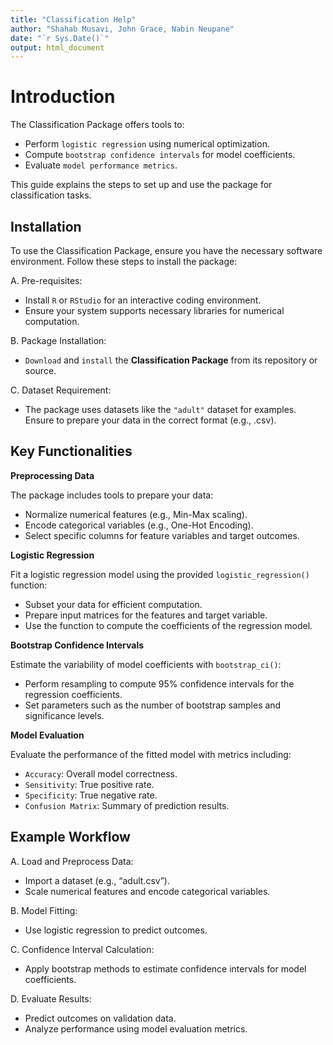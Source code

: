 ```yaml
---
title: "Classification Help"
author: "Shahab Musavi, John Grace, Nabin Neupane"
date: "`r Sys.Date()`"
output: html_document
---
```

# Introduction

The Classification Package offers tools to:

- Perform ```logistic regression``` using numerical optimization.
- Compute ```bootstrap confidence intervals``` for model coefficients.
- Evaluate ```model performance metrics```.

This guide explains the steps to set up and use the package for classification tasks.

## Installation

To use the Classification Package, ensure you have the necessary software environment. Follow these steps to install the package:

A. Pre-requisites:

- Install ```R``` or ```RStudio``` for an interactive coding environment.
- Ensure your system supports necessary libraries for numerical computation.

B. Package Installation:

- ```Download``` and ```install``` the **Classification Package** from its repository or source.

C. Dataset Requirement:

- The package uses datasets like the ```"adult"``` dataset for examples. Ensure to prepare your data in the correct format (e.g., .csv).

## Key Functionalities

**Preprocessing Data**

The package includes tools to prepare your data:

- Normalize numerical features (e.g., Min-Max scaling).
- Encode categorical variables (e.g., One-Hot Encoding).
- Select specific columns for feature variables and target outcomes.

**Logistic Regression**

Fit a logistic regression model using the provided ```logistic_regression()```       function:

- Subset your data for efficient computation.
- Prepare input matrices for the features and target variable.
- Use the function to compute the coefficients of the regression model.

**Bootstrap Confidence Intervals**

Estimate the variability of model coefficients with ```bootstrap_ci()```:

- Perform resampling to compute 95% confidence intervals for the regression coefficients.
- Set parameters such as the number of bootstrap samples and significance levels.

**Model Evaluation**

Evaluate the performance of the fitted model with metrics including:

- ```Accuracy```: Overall model correctness.
- ```Sensitivity```: True positive rate.
- ```Specificity```: True negative rate.
- ```Confusion Matrix```: Summary of prediction results.

## Example Workflow

A. Load and Preprocess Data:

- Import a dataset (e.g., "adult.csv").
- Scale numerical features and encode categorical variables.

B. Model Fitting:

- Use logistic regression to predict outcomes.

C. Confidence Interval Calculation:

- Apply bootstrap methods to estimate confidence intervals for model coefficients.

D. Evaluate Results:

- Predict outcomes on validation data.
- Analyze performance using model evaluation metrics.

